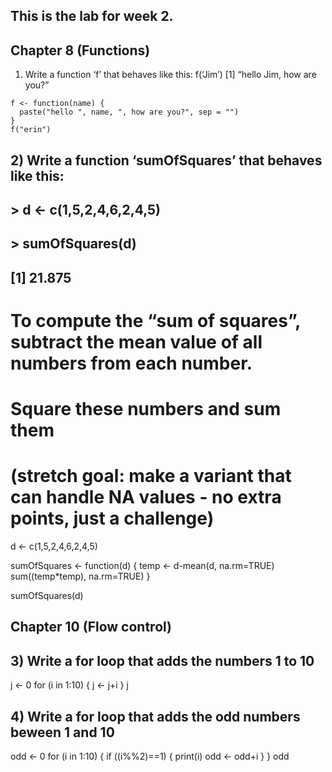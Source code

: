 ## This is the lab for week 2. 

## Chapter 8  (Functions)

1) Write a function 'f' that behaves like this:
f('Jim')
[1] "hello Jim, how are you?"

```
f <- function(name) {
  paste("hello ", name, ", how are you?", sep = "")
}
f("erin")
```

## 2) Write a function 'sumOfSquares' that behaves like this:


## > d <- c(1,5,2,4,6,2,4,5)
## > sumOfSquares(d)
## [1] 21.875

# To compute the "sum of squares", subtract the mean value of all numbers from each number. 
# Square these numbers and sum them
# (stretch goal: make a variant that can handle NA values - no extra points, just a challenge)
d <- c(1,5,2,4,6,2,4,5)

sumOfSquares <- function(d) {
  temp <- d-mean(d, na.rm=TRUE)
  sum((temp*temp), na.rm=TRUE)
}

sumOfSquares(d)

## Chapter 10  (Flow control)

## 3) Write a for loop that adds the numbers 1 to 10
j <- 0
for (i in 1:10) {
  j <- j+i
}
j

## 4) Write a for loop that adds the odd numbers beween 1 and 10 
odd <- 0
for (i in 1:10) {
  if ((i%%2)==1) {
    print(i)
    odd <- odd+i
  }
}
odd